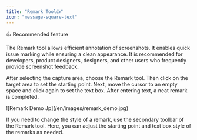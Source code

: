 ```yaml
---
title: "Remark Tool👍"
icon: "message-square-text"
---
```


<Tip>
  👍 Recommended feature
</Tip>

The Remark tool allows efficient annotation of screenshots. It enables quick issue marking while ensuring a clean appearance. It is recommended for developers, product designers, designers, and other users who frequently provide screenshot feedback.
  
After selecting the capture area, choose the Remark tool. Then click on the target area to set the starting point. Next, move the cursor to an empty space and click again to set the text box. After entering text, a neat remark is completed.

<Frame>
  ![Remark Demo Jp](/en/images/remark_demo.jpg)
</Frame>

If you need to change the style of a remark, use the secondary toolbar of the Remark tool. Here, you can adjust the starting point and text box style of the remarks as needed.